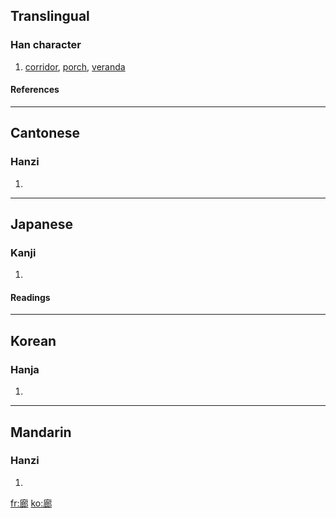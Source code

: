 {{see|廊}}

==Translingual==
===Han character===
{{Han char|rn=53|rad=广|as=09|sn=12|four=0022<sub>7</sub>|canj=戈戈戈中 (IIIL)}}
# [[corridor]], [[porch]], [[veranda]]
====References====
{{Han ref|kx=0349.130|dkj=09437|dj=0660.010|hdz=20890.030|uh=5ECA|ud=24266|bh=B459|bd=46169}}
----
==Cantonese==
===Hanzi===
{{yue-hanzi|jyut=|y=long4}}
# {{defn|Cantonese}}
----
==Japanese==
===Kanji===
{{ja-kanji|grade=|rs=广09}}
# {{defn|Japanese}} 
====Readings====
{{ja-readings|on=[[ろう]] (rō)|kun=[[わたどの]] (watadono)}}
----
==Korean==
===Hanja===
{{ko-hanja|hangeul=랑|rv=rang|mr=rang}}
# {{defn|Korean}}
----
==Mandarin==
===Hanzi===
{{cmn-hanzi|pin=[[láng]] (lang2)|wg=lang<sup>2</sup>}}
# {{defn|Mandarin}}

[[fr:廊]]
[[ko:廊]]